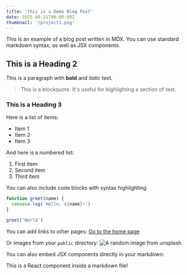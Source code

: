 ```yaml
---
title: 'This is a Demo Blog Post'
date: 2025-08-31T00:00:00Z
thumbnail: '/project1.png'
---
```


This is an example of a blog post written in MDX.
You can use standard markdown syntax, as well as JSX components.

## This is a Heading 2

This is a paragraph with **bold** and _italic_ text.

> This is a blockquote. It's useful for highlighting a section of text.

### This is a Heading 3

Here is a list of items:

- Item 1
- Item 2
- Item 3

And here is a numbered list:

1. First item
2. Second item
3. Third item

You can also include code blocks with syntax highlighting:

```javascript
function greet(name) {
  console.log(`Hello, ${name}!`)
}

greet('World')
```

You can add links to other pages:
[Go to the home page](/)

Or images from your `public` directory:
![A random image from unsplash](https://source.unsplash.com/random/800x600)

You can also embed JSX components directly in your markdown:

<div style={{ padding: '20px', backgroundColor: '#eee', borderRadius: '5px' }}>
  This is a React component inside a markdown file!
</div>
